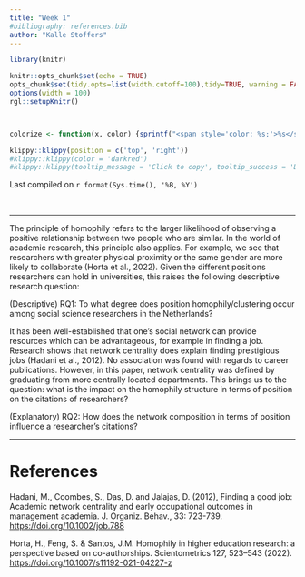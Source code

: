 ```yaml
---
title: "Week 1"
#bibliography: references.bib
author: "Kalle Stoffers"
---
```


```r
library(knitr)

knitr::opts_chunk$set(echo = TRUE)
opts_chunk$set(tidy.opts=list(width.cutoff=100),tidy=TRUE, warning = FALSE, message = FALSE,comment = "#>", cache=TRUE, class.source=c("test"), class.output=c("test2"))
options(width = 100)
rgl::setupKnitr()



colorize <- function(x, color) {sprintf("<span style='color: %s;'>%s</span>", color, x) }

```

```r
klippy::klippy(position = c('top', 'right'))
#klippy::klippy(color = 'darkred')
#klippy::klippy(tooltip_message = 'Click to copy', tooltip_success = 'Done')
```

Last compiled on `r format(Sys.time(), '%B, %Y')`

<br>

------------------------------------------------------------------------

The principle of homophily refers to the larger likelihood of observing a positive relationship between two people who are similar. In the world of academic research, this principle also applies. For example, we see that researchers with greater physical proximity or the same gender are more likely to collaborate (Horta et al., 2022). Given the different positions researchers can hold in universities, this raises the following descriptive research question:

(Descriptive) RQ1: To what degree does position homophily/clustering occur among social science researchers in the Netherlands?

It has been well-established that one's social network can provide resources which can be advantageous, for example in finding a job. Research shows that network centrality does explain finding prestigious jobs (Hadani et al., 2012). No association was found with regards to career publications. However, in this paper, network centrality was defined by graduating from more centrally located departments. This brings us to the question: what is the impact on the homophily structure in terms of position on the citations of researchers?

(Explanatory) RQ2: How does the network composition in terms of position influence a researcher's citations?

------------------------------------------------------------------------

# References

Hadani, M., Coombes, S., Das, D. and Jalajas, D. (2012), Finding a good job: Academic network centrality and early occupational outcomes in management academia. J. Organiz. Behav., 33: 723-739. <https://doi.org/10.1002/job.788>

Horta, H., Feng, S. & Santos, J.M. Homophily in higher education research: a perspective based on co-authorships. Scientometrics 127, 523–543 (2022). <https://doi.org/10.1007/s11192-021-04227-z>

